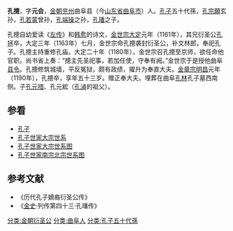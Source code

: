 '''孔摠'''{{BD|1138年||1190年|}}，字'''元会'''，[[金朝|金朝]][[兖州_(古代)|兖州]]曲阜县（今[[山东省|山东省]][[曲阜市|曲阜市]]）人。[[孔子|孔子]]五十代孫，[[孔宗願|孔宗願]]玄孙，[[孔若蒙|孔若蒙]]曾孙，[[孔端操|孔端操]]之孙，[[孔璠|孔璠]]之子。

孔摠自幼爱读《[[左传|左传]]》和[[韩愈|韩愈]]的诗文，[[金世宗|金世宗]][[大定_(金朝)|大定]]元年（1161年），其兄衍圣公[[孔拯_(金朝)|孔拯]]卒，大定三年（1163年）七月，金世宗命孔摠袭封衍圣公，补文林郎，奉祀孔子。孔摠主持重修孔庙。大定二十年（1180年），金世宗召孔摠至京师，欲任命他官职。尚书省上奏：“摠主先圣祀事，若加任使，守奉有阙。”金世宗于是授他曲阜[[县令|县令]]。孔摠修筑城墙，平反冤狱，颇有政绩，擢升为奉直大夫。[[金章宗|金章宗]][[明昌|明昌]]元年（1190年），孔摠卒，享年五十三岁。赠正奉大夫。埋葬在曲阜[[孔林|孔林]]孔子墓西南侧。子[[孔元措|孔元措]]、孔元綋（[[孔湞|孔湞]]的祖父）。
{{start box}}
{{s-bef|before=[[孔拯_(金朝)|孔拯]]}}
{{s-ttl|title=[[金朝|金朝]][[孔氏北宗|北宗]][[衍圣公|衍圣公]]<br />1163年—1190年}}
{{s-aft|after=[[孔元措|孔元措]]}}
{{end box}}
==参看==
*[[孔子|孔子]]
*[[孔子世家大宗世系|孔子世家大宗世系]]
*[[孔子世家大宗世系图|孔子世家大宗世系图]]
*[[孔子世家南宗北宗世系图|孔子世家南宗北宗世系图]]
==参考文献==
*《历代孔子嫡裔衍圣公传》
*《[[金史|金史]]·列传第四十三·孔璠传》
{{reflist}}
{{衍圣公}}
[[分类:金朝衍圣公|分类:金朝衍圣公]]
[[分类:曲阜人|分类:曲阜人]]
[[分类:孔子五十代孫|分类:孔子五十代孫]]